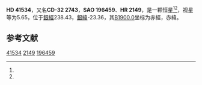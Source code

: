 {{Starbox begin
| name = HD 41534
}}
{{Starbox observe
| epoch = [[J2000.0|J2000.0]]
| constell = {{星座名待查}}<ref name=SIMBAD>{{cite web
 | url=http://simbad.u-strasbg.fr/simbad/sim-id?Ident=HR+2149
 | title =Pulsating variable Star
 | publisher=Centre de Données astronomiques de Strasbourg
 | work=SIMBAD
 | accessdate=2012-07-13}}</ref><ref name=DATA>{{cite web
 | url=http://vizier.u-strasbg.fr/viz-bin/VizieR-5?-out.add=.&-source=5050&-corr=PK=HR&-out.max=9999&HR=2149
 | title=VizieR Detailed Page
 | accessdate=2012-07-13
 | archive-date=2016-03-05
 | archive-url=https://web.archive.org/web/20160305004724/http://vizier.u-strasbg.fr/viz-bin/VizieR-5?-out.add=.&-source=5050&-corr=PK=HR&-out.max=9999&HR=2149
 | dead-url=no
 }}</ref>
| 星官 = 
| ra = {{RA|6|4|20.3}}<ref name=SIMBAD /><ref name=DATA />
| dec = {{DEC|-32|10|21}}<ref name=SIMBAD /><ref name=DATA />
| appmag_v = 5.65<ref name=SIMBAD /><ref name=DATA />
}}
{{Starbox character
| class = B2.5V<ref name=SIMBAD /><ref name=DATA />
| b-v = -0.19<ref name=SIMBAD /><ref name=DATA />
| u-b = -0.82<ref name=SIMBAD /><ref name=DATA />
| r-i = <ref name=SIMBAD /><ref name=DATA />
| variable = 
}}
{{Starbox astrometry
| radial_v = -0.82
| prop_mo_ra = 93
| parallax = 
| p_error = 
}}
{{Starbox catalog
| names =CD-32 2743，[[SAO星表|SAO]] 196459，[[HD星表|HD]] 41534，[[HR星表|HR]] 2149}}
{{Starbox reference |Simbad=HR+2149}}
{{Starbox end}}

'''HD 41534'''，又名'''CD-32 2743'''，'''SAO 196459'''、'''HR 2149'''，是一颗恒星<ref name=SIMBAD /><ref name=DATA />，视星等为5.65，位于[[銀道座標系|銀經]]238.43，[[銀道座標系|銀緯]]-23.36，其[[B1900.0|B1900.0]]坐标为赤經{{RA|6|0|37.1}}，赤緯{{DEC|-32|-23.36|11}}。

== 参考文献 ==
{{reflist}}

{{star-stub}}

[[Category:HD和HDE天體|41534]]
[[Category:HR天體|2149]]
[[Category:SAO天體|196459]]